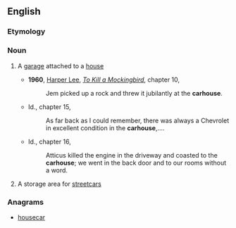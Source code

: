 {{also|car-house}}
==English==

===Etymology===
{{compound|car|house|lang=en}}

===Noun===
{{en-noun}}
# {{lb|en|US}} A [[garage]] attached to a [[house]]
#* '''1960''', [[w:Harper Lee|Harper Lee]], ''[[w:To Kill a Mockingbird|To Kill a Mockingbird]]'', chapter 10,
#*: Jem picked up a rock and threw it jubilantly at the '''carhouse'''.
#* Id., chapter 15,
#*: As far back as I could remember, there was always a Chevrolet in excellent condition in the '''carhouse''',....
#* Id., chapter 16,
#*: Atticus killed the engine in the driveway and coasted to the '''carhouse'''; we went in the back door and to our rooms without a word.
# {{lb|en|US|dated}} A storage area for [[streetcar]]s

===Anagrams===
* [[housecar#English|housecar]]